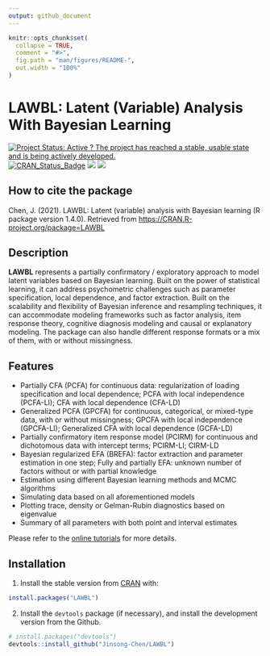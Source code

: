 ```yaml
---
output: github_document
---
```


<!-- README.md is generated from README.Rmd. Please edit that file -->

```r
knitr::opts_chunk$set(
  collapse = TRUE,
  comment = "#>",
  fig.path = "man/figures/README-",
  out.width = "100%"
)
```

# LAWBL: Latent (Variable) Analysis With Bayesian Learning

[![Project Status: Active ? The project has reached a stable, usable state and is being actively developed.](http://www.repostatus.org/badges/latest/active.svg)](https://www.repostatus.org/)
[![CRAN_Status_Badge](http://www.r-pkg.org/badges/version/LAWBL)](https://cran.r-project.org/package=LAWBL)
[![](https://cranlogs.r-pkg.org/badges/LAWBL?color=brightgreen)](https://cran.r-project.org/package=LAWBL)
[![](http://cranlogs.r-pkg.org/badges/grand-total/LAWBL?color=green)](https://cran.r-project.org/package=LAWBL)


## How to cite the package

Chen, J. (2021). LAWBL: Latent (variable) analysis with Bayesian learning (R package version 1.4.0). Retrieved from [https://CRAN.R-project.org/package=LAWBL](https://CRAN.R-project.org/package=LAWBL)


## Description

**LAWBL** represents a partially confirmatory / exploratory approach to model latent variables based on Bayesian learning. Built on the power of statistical learning, it can address psychometric challenges such as parameter specification, local dependence, and factor extraction. Built on the scalability and flexibility of Bayesian inference and resampling techniques, it can accommodate modeling frameworks such as factor analysis, item response theory, cognitive diagnosis modeling and causal or explanatory modeling. The package can also handle different response formats or a mix of them, with or without missingness.

## Features

* Partially CFA (PCFA) for continuous data: regularization of loading specification and local dependence; PCFA with local independence (PCFA-LI); CFA with local dependence (CFA-LD)
* Generalized PCFA (GPCFA) for continuous, categorical, or mixed-type data, with or without missingness; GPCFA with local independence (GPCFA-LI); Generalized CFA with local dependence (GCFA-LD)
* Partially confirmatory item response model (PCIRM) for continuous and dichotomous data with intercept terms; PCIRM-LI; CIRM-LD
* Bayesian regularized EFA (BREFA): factor extraction and parameter estimation in one step; Fully and partially EFA: unknown number of factors without or with partial knowledge
* Estimation using different Bayesian learning methods and MCMC algorithms
* Simulating data based on all aforementioned models
* Plotting trace, density or Gelman-Rubin diagnostics based on eigenvalue
* Summary of all parameters with both point and interval estimates

Please refer to the [online tutorials](https://jinsong-chen.github.io/LAWBL/) for more details.

## Installation

1) Install the stable version from [CRAN](https://CRAN.R-project.org) with:

``` r
install.packages("LAWBL")
```

2) Install the `devtools` package (if necessary), and install the development version from the Github.

```r
# install.packages("devtools")
devtools::install_github("Jinsong-Chen/LAWBL")
```

